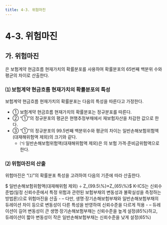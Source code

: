 ```yaml
---
title: 4-3. 위험마진
---
```

# 4-3. 위험마진

## 가. 위험마진
<OverlayDemo id="위험마진" />은 보험계약 현금흐름 현재가치의 확률분포를 사용하여 확률분포의 65번째 백분위 수와 평균의 차이로 산출한다.

### ⑴ 보험계약 현금흐름 현재가치의 확률분포의 특성
보험계약 현금흐름 현재가치의 확률분포는 다음의 특성을 따른다고 가정한다.
- ① 보험계약 현금흐름 현재가치의 확률분포는 정규분포를 따른다.
- ② “①”의 정규분포의 평균은 현행추정부채에서 재보험자산을 차감한 값으로 한다.
- ③ “①”의 정규분포의 99.5번째 백분위수와 평균의 차이는 일반손해보험위험액(대재해위험액 제외)의 크기와 같다.
    - ㈀ 일반손해보험위험액(대재해위험액 제외)은 <OverlayDemo id="432"/>의 보험 가격·준비금위험액으로 한다.

### ⑵ 위험마진의 산출
위험마진은 “⑴”의 확률분포 특성을 고려하여 다음의 기준에 따라 산출한다.

<GMath title="위험마진">
$ 일반손해보험위험액(대재해위험 제외) ÷ Z_{99.5\%}×Z_{65\%}$
</GMath>

<Accordion multiple activeIndex={[]}>
<AccordionTab header=" 생명·장기손보과 일반손보 위험마진의 백분위수를 다르게 설정하는 이유">
  K-ICS는 신뢰수준법(일정 신뢰수준에서 특정 위험과 관련된 보험부채의 변동성과 불확실성을 측정하는 방법론)으로 위험마진을 산출
    - – 다만, 생명·장기손해보험부채와 일반손해보험부채의 듀레이션 차이 등으로 변동성이 다른 특성을 반영하여 신뢰수준을 다르게 적용
    - – 듀레이션이 길어 변동성이 큰 생명·장기손해보험부채는 신뢰수준을 높게 설정(85%)하고, 듀레이션이 짧아 변동성이 작은 일반손해보험부채는 신뢰수준을 낮게 설정(65%)
</AccordionTab>
</Accordion>
